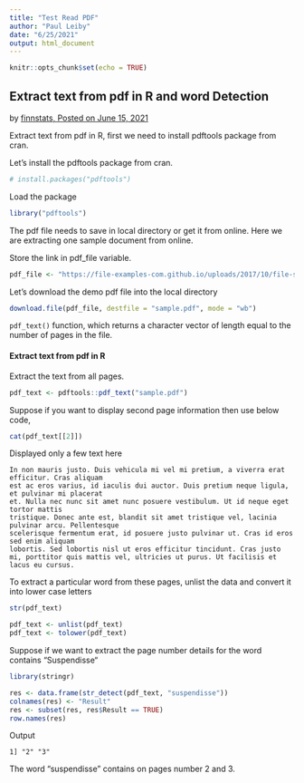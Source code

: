 ```yaml
---
title: "Test Read PDF"
author: "Paul Leiby"
date: "6/25/2021"
output: html_document
---
```


```r
knitr::opts_chunk$set(echo = TRUE)
```

Extract text from pdf in R and word Detection
---------------------------------------------

by [finnstats, Posted on June 15, 2021](https://finnstats.com/index.php/2021/06/15/extract-text-from-pdf-in-r-and-word-detection/)

Extract text from pdf in R, first we need to install pdftools package from cran.

Let’s install the pdftools package from cran.

```r
# install.packages("pdftools")
```

Load the package

```r
library("pdftools")
```

The pdf file needs to save in local directory or get it from online. Here we are extracting one sample document from online.

Store the link in pdf_file variable.

```r
pdf_file <- "https://file-examples-com.github.io/uploads/2017/10/file-sample_150kB.pdf"
```


Let’s download the demo pdf file into the local directory

```r
download.file(pdf_file, destfile = "sample.pdf", mode = "wb")
```

`pdf_text()` function, which returns a character vector of length equal to the number of pages in the file.

#### Extract text from pdf in R

Extract the text from all pages.

```r
pdf_text <- pdftools::pdf_text("sample.pdf")
```

Suppose if you want to display second page information then use below code,

```r
cat(pdf_text[[2]])
```

Displayed only a few text here

    In non mauris justo. Duis vehicula mi vel mi pretium, a viverra erat efficitur. Cras aliquam
    est ac eros varius, id iaculis dui auctor. Duis pretium neque ligula, et pulvinar mi placerat
    et. Nulla nec nunc sit amet nunc posuere vestibulum. Ut id neque eget tortor mattis
    tristique. Donec ante est, blandit sit amet tristique vel, lacinia pulvinar arcu. Pellentesque
    scelerisque fermentum erat, id posuere justo pulvinar ut. Cras id eros sed enim aliquam
    lobortis. Sed lobortis nisl ut eros efficitur tincidunt. Cras justo mi, porttitor quis mattis vel, ultricies ut purus. Ut facilisis et lacus eu cursus.

To extract a particular word from these pages, unlist the data and convert it into lower case letters

```r
str(pdf_text)
```

```r
pdf_text <- unlist(pdf_text)
pdf_text <- tolower(pdf_text)
```

Suppose if we want to extract the page number details for the word contains “Suspendisse“

```r
library(stringr)

res <- data.frame(str_detect(pdf_text, "suspendisse"))
colnames(res) <- "Result"
res <- subset(res, res$Result == TRUE)
row.names(res)
```

Output

    1] "2" "3"

The word “suspendisse” contains on pages number 2 and 3.


